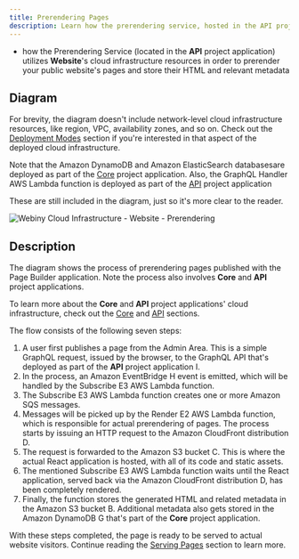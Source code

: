 ```yaml
---
title: Prerendering Pages
description: Learn how the prerendering service, hosted in the API project application, relies on the Website project application to perform page prerendering.
---
```



<Alert type="success" title="What you’ll learn">

- how the Prerendering Service (located in the **API** project application) utilizes **Website**'s cloud infrastructure resources in order to prerender your public website's pages and store their HTML and relevant metadata

</Alert>

## Diagram

<Alert type="info">

For brevity, the diagram doesn't include network-level cloud infrastructure resources, like region, VPC, availability zones, and so on. Check out the [Deployment Modes](/docs/{version}/architecture/deployment-modes/introduction) section if you're interested in that aspect of the deployed cloud infrastructure.

</Alert>

<Alert type="info">

Note that the Amazon DynamoDB and Amazon ElasticSearch databasesare deployed as part of the [Core](/docs/{version}/architecture/core/overview) project application. Also, the GraphQL Handler AWS Lambda function is deployed as part of the [API](/docs/{version}/architecture/api/overview) project application

These are still included in the diagram, just so it's more clear to the reader.

</Alert>

<Image
  src={websitePrerendering}
  title="Webiny Cloud Infrastructure - Website - Prerendering"
  shadow={false}
/>

## Description

The diagram shows the process of prerendering pages published with the Page Builder application. Note the process also involves **Core** and **API** project applications.

<Alert type="info">

To learn more about the **Core** and **API** project applications' cloud infrastructure, check out the [Core](/docs/{version}/architecture/core/overview) and [API](/docs/{version}/architecture/api/overview) sections.

</Alert>

The flow consists of the following seven steps:

1. A user first publishes a page from the Admin Area. This is a simple GraphQL request, issued by the browser, to the GraphQL API that's deployed as part of the **API** project application <diagram-letter>I</diagram-letter>.
2. In the process, an Amazon EventBridge <diagram-letter>H</diagram-letter> event is emitted, which will be handled by the Subscribe <diagram-letter>E3</diagram-letter> AWS Lambda function.
3. The Subscribe <diagram-letter>E3</diagram-letter> AWS Lambda function creates one or more Amazon SQS messages.
4. Messages will be picked up by the Render <diagram-letter>E2</diagram-letter> AWS Lambda function, which is responsible for actual prerendering of pages. The process starts by issuing an HTTP request to the Amazon CloudFront distribution <diagram-letter>D</diagram-letter>.
5. The request is forwarded to the Amazon S3 bucket <diagram-letter>C</diagram-letter>. This is where the actual React application is hosted, with all of its code and static assets.
6. The mentioned Subscribe <diagram-letter>E3</diagram-letter> AWS Lambda function waits until the React application, served back via the Amazon CloudFront distribution <diagram-letter>D</diagram-letter>, has been completely rendered.
7. Finally, the function stores the generated HTML and related metadata in the Amazon S3 bucket <diagram-letter>B</diagram-letter>. Additional metadata also gets stored in the Amazon DynamoDB <diagram-letter>G</diagram-letter> that's part of the **Core** project application.

With these steps completed, the page is ready to be served to actual website visitors. Continue reading the [Serving Pages](serving-pages) section to learn more.
